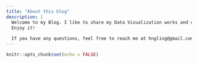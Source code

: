 ```yaml
---
title: "About this blog"
description: |
  Welcome to my Blog. I like to share my Data Visualization works and other Technology news here. 
  Enjoy it! 
  
  If you have any questions, feel free to reach me at hngling@gmail.com.
---
```


```r
knitr::opts_chunk$set(echo = FALSE)
```
